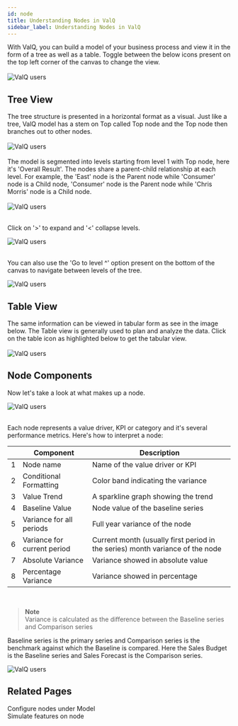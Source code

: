 ```yaml
---
id: node
title: Understanding Nodes in ValQ
sidebar_label: Understanding Nodes in ValQ
---
```


<div style={{textAlign: 'justify'}}>
With ValQ, you can build a model of your business process and view it in the form of a tree as well as a table. Toggle between the below icons 
present on the top left corner of the canvas to change the view.  
</div> <br />

<div style={{textAlign: 'center'}}>
  <Zoom>
    <img alt="ValQ users" src={useBaseUrl('/doc-images/intro/node8.png')} />
  </Zoom>    
</div>

## Tree View

<div style={{textAlign: 'justify'}}>
The tree structure is presented in a  horizontal format as a visual.  Just like a tree,
ValQ model has a stem on Top called Top node and the Top node then branches out to other nodes. 
</div> <br />

<div style={{textAlign: 'center'}}>
  <Zoom>
    <img alt="ValQ users" src={useBaseUrl('/doc-images/intro/node7.png')} />
  </Zoom>    
</div>
<br />

<div style={{textAlign: 'justify'}}>
The model is segmented into levels starting from level 1 with Top node, here it's 'Overall Result'. The nodes share a parent-child relationship at each level.
For example, the 'East' node is the Parent node while 'Consumer' node is a Child node, 'Consumer' node is the Parent node while 'Chris Morris' node is a Child node. 
</div> <br />

<div style={{textAlign: 'center'}}>
  <Zoom>
    <img alt="ValQ users" src={useBaseUrl('/doc-images/intro/node2.png')} />
  </Zoom>    
</div> <br />

Click on '>' to expand and '<' collapse levels.

<div style={{textAlign: 'center'}}>
  <Zoom>
    <img alt="ValQ users" src={useBaseUrl('/doc-images/intro/node6.png')} />
  </Zoom>    
</div> <br />

You can also use the 'Go to level ^' option present on the bottom of the canvas to navigate between levels of the tree.

<div style={{textAlign: 'center'}}>
  <Zoom>
    <img alt="ValQ users" src={useBaseUrl('/doc-images/intro/node9.png')} />
  </Zoom>    
</div>

## Table View

<div style={{textAlign: 'justify'}}>
The same information can be viewed in tabular form as see in the image below. The Table view is generally used to plan and analyze the data.
Click on the table icon as highlighted below to get the tabular view.
</div> <br />

<div style={{textAlign: 'center'}}>
  <Zoom>
    <img alt="ValQ users" src={useBaseUrl('/doc-images/intro/node10.png')} />
  </Zoom>
</div> 

## Node Components

Now let's take a look at what makes up a node.

<div style={{textAlign: 'center'}}>
  <Zoom>
    <img alt="ValQ users" src={useBaseUrl('/doc-images/intro/node4.png')} />
  </Zoom>    
</div>
<br />

Each node represents a value driver, KPI or category and it's several performance metrics. Here's how to interpret a node:

<div style={{textAlign: 'justify'}} className="table-center">

|   |   Component	| Description  	|
|---    |---	|---	|
|1| Node name  	| Name of the value driver or KPI	|
|2| Conditional Formatting  	| Color band indicating the variance 	|
|3| Value Trend 	| A sparkline graph showing the trend |
|4| Baseline Value  	| Node value of the baseline series |
|5| Variance for all periods  	| Full year variance of the node |
|6| Variance for current period  	| Current month (usually first period in the series) month variance of the node |
|7| Absolute Variance  | Variance showed in absolute value |
|8| Percentage Variance  	| Variance showed in percentage |

</div> <br />

> **Note** <br />
Variance is calculated as the difference between the Baseline series and Comparison series

Baseline series is the primary series and Comparison series is the benchmark against which the Baseline is compared.
Here the Sales Budget is the Baseline series and Sales Forecast is the Comparison series. 

<div style={{textAlign: 'center'}}>
  <Zoom>
    <img alt="ValQ users" src={useBaseUrl('/doc-images/intro/node5.png')} />
  </Zoom>    
</div>

## Related Pages

<Link to={useBaseUrl('docs/model/node#node-editor')}> Configure nodes </Link> under Model <br />
<Link to={useBaseUrl('docs/simulation/sim_features#node-features')}> Simulate features </Link> on node 
